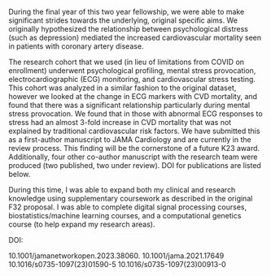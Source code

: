 During the final year of this two year fellowship, we were able to make significant strides towards the underlying, original specific aims. We originally hypothesized the relationship between psychological distress (such as depression) mediated the increased cardiovascular mortality seen in patients with coronary artery disease. 

The research cohort that we used (in lieu of limitations from COVID on enrollment)  underwent psychological profiling, mental stress provocation, electrocardiographic (ECG) monitoring, and cardiovascular stress testing. This cohort was analyzed in a similar fashion to the original dataset, however we looked at the change in ECG markers with CVD mortality, and found that there was a significant relationship particularly during mental stress provocation. We found that in those with abnormal ECG responses to stress had an almost 3-fold increase in CVD mortality that was not explained by traditional cardiovascular risk factors. We have submitted this as a first-author manuscript to JAMA Cardiology and are currently in the review process. This finding will be the cornerstone of a future K23 award. Additionally, four other co-author manuscript with the research team were produced (two published, two under review). DOI for publications are listed below.

During this time, I was able to expand both my clinical and research knowledge using supplementary coursework as described in the original F32 proposal. I was able to complete digital signal processing courses, biostatistics/machine learning courses, and a computational genetics course (to help expand my research areas). 

DOI:

10.1001/jamanetworkopen.2023.38060.
10.1001/jama.2021.17649
10.1016/s0735-1097(23)01590-5
10.1016/s0735-1097(23)00913-0

